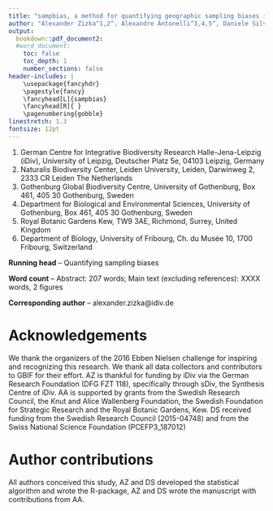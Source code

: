 ```yaml
---
title: "sampbias, a method for quantifying geographic sampling biases in species distribution data"
author: "Alexander Zizka^1,2^, Alexandre Antonelli^3,4,5^, Daniele Silvestro^3,4,6^"
output: 
  bookdown::pdf_document2:
  #word_document:
    toc: false
    toc_depth: 1
    number_sections: false
header-includes: |
    \usepackage{fancyhdr}
    \pagestyle{fancy}
    \fancyhead[L]{sampbias}
    \fancyhead[R]{ }
    \pagenumbering{gobble}
linestretch: 1.3
fontsize: 12pt
---
```



<!-- Affiliations -->
1. German Centre for Integrative Biodiversity Research Halle-Jena-Leipzig (iDiv), University of Leipzig, Deutscher Platz 5e, 04103 Leipzig, Germany
2. Naturalis Biodiversity Center, Leiden University, Leiden, Darwinweg 2, 2333 CR Leiden The Netherlands
3. Gothenburg Global Biodiversity Centre, University of Gothenburg, Box 461, 405 30 Gothenburg, Sweden
4. Department for Biological and Environmental Sciences, University of Gothenburg, Box 461, 405 30 Gothenburg, Sweden
5. Royal Botanic Gardens Kew, TW9 3AE, Richmond, Surrey, United Kingdom
6. Department of Biology, University of Fribourg, Ch. du Musée 10, 1700 Fribourg, Switzerland


**Running head** -- Quantifying sampling biases

**Word count** -- Abstract: 207 words; Main text (excluding references): XXXX words, 2 figures

**Corresponding author** -- alexander.zizka@idiv.de

# Acknowledgements
We thank the organizers of the 2016 Ebben Nielsen challenge for inspiring and recognizing this research. We thank all data collectors and contributors to GBIF for their effort. AZ is thankful for funding by iDiv via the German Research Foundation (DFG FZT 118), specifically through sDiv, the Synthesis Centre of iDiv. AA is supported by grants from the Swedish Research Council, the Knut and Alice Wallenberg Foundation, the Swedish Foundation for Strategic Research and the Royal Botanic Gardens, Kew. DS received funding from the Swedish Research Council (2015-04748) and from the Swiss National Science Foundation (PCEFP3_187012)

# Author contributions
All authors conceived this study, AZ and DS developed the statistical algorithm and wrote the R-package, AZ and DS wrote the manuscript with contributions from AA.
